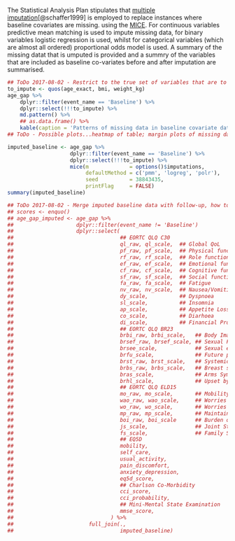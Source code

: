 The Statistical Analysis Plan stipulates that [multiple imputation](https://en.wikipedia.org/wiki/Imputation_(statistics))[@schaffer1999] is employed to replace instances where baseline covariates are missing.   using the [MICE](https://cran.r-project.org/web/packages/mice/index.html).  For continuous variables predictive mean matching is used to impute missing data, for binary variables logistic regression is used, whilst for categorical variables (which are almost all ordered) proportional odds model is used.  A summary of the missing datat that is umputed is provided and a summry of the variables that are included as baseline co-variates before and after imputation are summarised.

```r
## ToDo 2017-08-02 - Restrict to the true set of variables that are to be imputed
to_impute <- quos(age_exact, bmi, weight_kg)
age_gap %>%
    dplyr::filter(event_name == 'Baseline') %>%
    dplyr::select(!!!to_impute) %>%
    md.pattern() %>%
    ## as.data.frame() %>%
    kable(caption = 'Patterns of missing data in baseline covariate data.  The matrix shows the pattern across variables with the number of times the pattern is observed the final rows and columns indicate how much missing data there is.')
## ToDo - Possible plots...heatmap of table; margin plots of missing data
```

```r
imputed_baseline <- age_gap %>%
                    dplyr::filter(event_name == 'Baseline') %>%
                    dplyr::select(!!!to_impute) %>%
                    mice(m             = options()$imputations,
                         defaultMethod = c('pmm', 'logreg', 'polr'),
                         seed          = 38843435,
                         printFlag     = FALSE)
summary(imputed_baseline)

## ToDo 2017-08-02 - Merge imputed baseline data with follow-up, how to do this, subset follow-up and bind
## scores <- enquo()
## age_gap_imputed <- age_gap %>%
##                    dplyr::filter(event_name != 'Baseline')
##                    dplyr::select(
##                                  ## EORTC QLQ C30
##                                  ql_raw, ql_scale,  ## Global QoL
##                                  pf_raw, pf_scale,  ## Physical functioninig
##                                  rf_raw, rf_scale,  ## Role functioninig
##                                  ef_raw, ef_scale,  ## Emotional functioninig
##                                  cf_raw, cf_scale,  ## Cognitive functioninig
##                                  sf_raw, sf_scale,  ## Social functioninig
##                                  fa_raw, fa_scale,  ## Fatigue
##                                  nv_raw, nv_scale,  ## Nausea/Vomiting
##                                  dy_scale,          ## Dyspnoea
##                                  sl_scale,          ## Insomnia
##                                  ap_scale,          ## Appetite Loss
##                                  co_scale,          ## Diarhoea
##                                  di_scale,          ## Financial Problems
##                                  ## EORTC QLQ BR23
##                                  brbi_raw, brbi_scale,   ## Body Image
##                                  brsef_raw, brsef_scale, ## Sexual Functioning
##                                  brsee_scale,            ## Sexual enjoyment
##                                  brfu_scale,             ## Future perspective
##                                  brst_raw, brst_scale,   ## Systemic therapy side effects
##                                  brbs_raw, brbs_scale,   ## Breast symptoms
##                                  bras_scale,             ## Arms Symptoms
##                                  brhl_scale,             ## Upset by hair loss
##                                  ## EORTC QLQ ELD15
##                                  mo_raw, mo_scale,       ## Mobility
##                                  wao_raw, wao_scale,     ## Worries about others
##                                  wo_raw, wo_scale,       ## Worries
##                                  mp_raw, mp_scale,       ## Maintaining purpose
##                                  boi_raw, boi_scale      ## Burden of illness
##                                  js_scale,               ## Joint Stiffness
##                                  fs_scale,               ## Family Support
##                                  ## EQ5D
##                                  mobility,
##                                  self_care,
##                                  usual_activity,
##                                  pain_discomfort,
##                                  anxiety_depression,
##                                  eq5d_score,
##                                  ## Charlson Co-Morbidity
##                                  cci_score,
##                                  cci_probability,
##                                  ## Mini-Mental State Examination
##                                  mmse_score,
##                               ) %>%
##                        full_join(.,
##                                  imputed_baseline)

```
